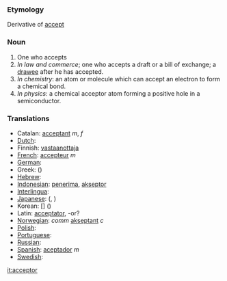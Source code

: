 ===Etymology===
Derivative of [[accept]]
===Noun===
#One who accepts
#''In law and commerce''; one who accepts a draft or a bill of exchange; a [[drawee]] after he has accepted.
#''In chemistry'': an atom or molecule which can accept an electron to form a chemical bond.
#''In physics'': a chemical acceptor atom forming a positive hole in a semiconductor.

=== Translations ===

*Catalan: [[acceptant]] ''m'', ''f''
*[[Dutch]]: [[]] '' ''
*Finnish: [[vastaanottaja]]
*[[French]]: [[accepteur]] ''m''
*[[German]]: [[]] '' ''
*Greek:[[]] ([[]])
*[[Hebrew]]: [[]] '' ''
*[[Indonesian]]: [[terima|penerima]], [[akseptor]]
*[[Interlingua]]: [[]]
*[[Japanese]]: [[]] ([[]], )
*Korean: [[]] [] ()
*Latin: [[acceptator]], -or?
*[[Norwegian]]: ''comm'' [[akseptant]] ''c''
*[[Polish]]: [[]]
*[[Portuguese]]: [[]] '' ''
*[[Russian]]: [[]]
*[[Spanish]]: [[aceptador]] ''m''
*[[Swedish]]: [[]] '' ''

[[it:acceptor]]